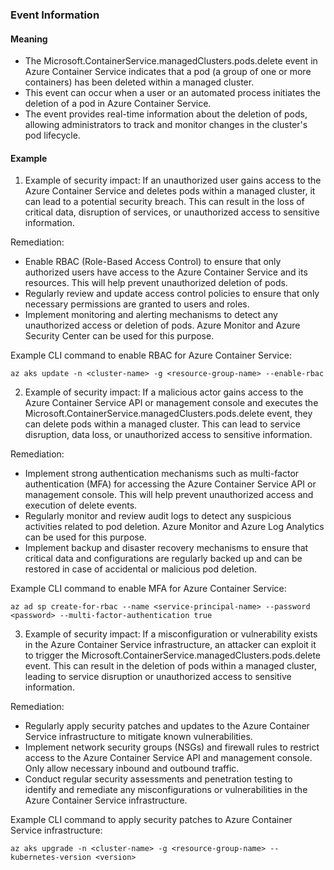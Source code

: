 
### Event Information

#### Meaning

- The Microsoft.ContainerService.managedClusters.pods.delete event in Azure Container Service indicates that a pod (a group of one or more containers) has been deleted within a managed cluster.
- This event can occur when a user or an automated process initiates the deletion of a pod in Azure Container Service.
- The event provides real-time information about the deletion of pods, allowing administrators to track and monitor changes in the cluster's pod lifecycle.

#### Example

1. Example of security impact: If an unauthorized user gains access to the Azure Container Service and deletes pods within a managed cluster, it can lead to a potential security breach. This can result in the loss of critical data, disruption of services, or unauthorized access to sensitive information.

Remediation:
- Enable RBAC (Role-Based Access Control) to ensure that only authorized users have access to the Azure Container Service and its resources. This will help prevent unauthorized deletion of pods.
- Regularly review and update access control policies to ensure that only necessary permissions are granted to users and roles.
- Implement monitoring and alerting mechanisms to detect any unauthorized access or deletion of pods. Azure Monitor and Azure Security Center can be used for this purpose.

Example CLI command to enable RBAC for Azure Container Service:
```
az aks update -n <cluster-name> -g <resource-group-name> --enable-rbac
```

2. Example of security impact: If a malicious actor gains access to the Azure Container Service API or management console and executes the Microsoft.ContainerService.managedClusters.pods.delete event, they can delete pods within a managed cluster. This can lead to service disruption, data loss, or unauthorized access to sensitive information.

Remediation:
- Implement strong authentication mechanisms such as multi-factor authentication (MFA) for accessing the Azure Container Service API or management console. This will help prevent unauthorized access and execution of delete events.
- Regularly monitor and review audit logs to detect any suspicious activities related to pod deletion. Azure Monitor and Azure Log Analytics can be used for this purpose.
- Implement backup and disaster recovery mechanisms to ensure that critical data and configurations are regularly backed up and can be restored in case of accidental or malicious pod deletion.

Example CLI command to enable MFA for Azure Container Service:
```
az ad sp create-for-rbac --name <service-principal-name> --password <password> --multi-factor-authentication true
```

3. Example of security impact: If a misconfiguration or vulnerability exists in the Azure Container Service infrastructure, an attacker can exploit it to trigger the Microsoft.ContainerService.managedClusters.pods.delete event. This can result in the deletion of pods within a managed cluster, leading to service disruption or unauthorized access to sensitive information.

Remediation:
- Regularly apply security patches and updates to the Azure Container Service infrastructure to mitigate known vulnerabilities.
- Implement network security groups (NSGs) and firewall rules to restrict access to the Azure Container Service API and management console. Only allow necessary inbound and outbound traffic.
- Conduct regular security assessments and penetration testing to identify and remediate any misconfigurations or vulnerabilities in the Azure Container Service infrastructure.

Example CLI command to apply security patches to Azure Container Service infrastructure:
```
az aks upgrade -n <cluster-name> -g <resource-group-name> --kubernetes-version <version>
```

